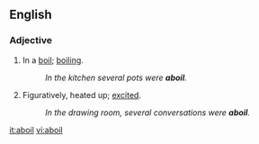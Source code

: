 ==English==

===Adjective===
{{en-adj}}
# In a [[boil]]; [[boiling]].
#: ''In the kitchen several pots were '''aboil'''.''
# Figuratively, heated up; [[excited]].
#: ''In the drawing room, several conversations were '''aboil'''.''

[[it:aboil]]
[[vi:aboil]]